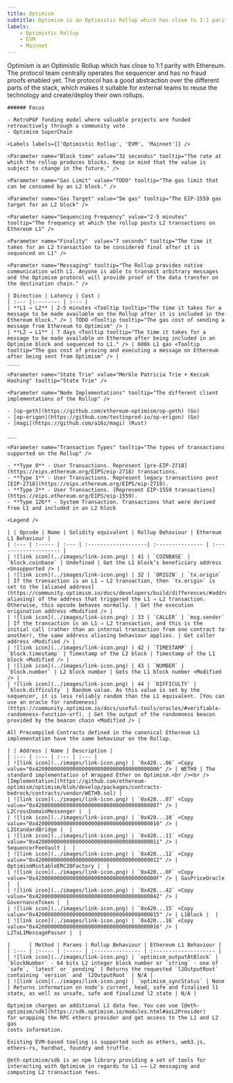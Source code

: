 ```yaml
---
title: Optimism
subtitle: Optimism is an Optimistic Rollup which has close to 1:1 parity with Ethereum. The protocol team centrally operates the sequencer and has no fraud proofs enabled yet. The protocol has a good abstraction over the different parts of the stack, which makes it suitable for external teams to reuse the technology and create/deploy their own rollups.
labels:
    - Optimistic Rollup
    - EVM
    - Mainnet
---
```


<Section title="Overview">
    Optimism is an Optimistic Rollup which has close to 1:1 parity with Ethereum. The protocol team centrally operates the sequencer and has no fraud proofs enabled yet. The protocol has a good abstraction over the different parts of the stack, which makes it suitable for external teams to reuse the technology and create/deploy their own rollups.

    ###### Focus

    - RetroPGF funding model where valuable projects are funded retroactively through a community vote
    - Optimism SuperChain

    <Labels labels={['Optimistic Rollup', 'EVM', 'Mainnet']} />

</Section>

<Section title="General">

    <Parameter name="Block time" value="32 secondss" tooltip="The rate at which the rollup produces blocks. Keep in mind that the value is subject to change in the future." />

    <Parameter name="Gas Limit" value="TODO" tooltip="The gas limit that can be consumed by an L2 block." />

    <Parameter name="Gas Target" value="5m gas" tooltip="The EIP-1559 gas target for an L2 block" />

    <Parameter name="Sequencing Frequency" value="2-5 minutes" tooltip="The frequency at which the rollup posts L2 transactions on Ethereum L1" />

    <Parameter name="Finality"  value="7 seconds" tooltip="The time it takes for an L2 transaction to be considered final after it is sequenced on L1" />

    <Parameter name="Messaging" tooltip="The Rollup provides native communication with L1. Anyone is able to transmit arbitrary messages and the Optimism protocol will provide proof of the data transfer on the destination chain." />

    | Direction | Latency | Cost |
    | :--- |:-------- | :--- |
    | **L1 → L2** | 2-5 minutes <Tooltip tooltip="The time it takes for a message to be made available on the Rollup after it is included in the Ethereum block." /> | TODO <Tooltip tooltip="The gas cost of sending a message from Ethereum to Optimism" /> |
    | **L2 → L1** | 7 days <Tooltip tooltip="The time it takes for a message to be made available on Ethereum after being included in an Optimism block and sequenced to L1." /> | 600k L1 gas <Tooltip tooltip="The gas cost of proving and executing a message on Ethereum after being sent from Optimism" /> |
    ____

    <Parameter name="State Trie" value="Merkle Patricia Trie + Keccak Hashing" tooltip="State Trie" />

    <Parameter name="Node Implementations" tooltip="The different client implementations of the Rollup" />

    - [op-geth](https://github.com/ethereum-optimism/op-geth) (Go)
    - [op-erigon](https://github.com/testinprod-io/op-erigon) (Go)
    - [magi](https://github.com/a16z/magi) (Rust)

    ___

    <Parameter name="Transaction Types" tooltip="The types of transactions supported on the Rollup" />

    - **Type 0** - User Transactions. Represent [pre-EIP-2718](https://eips.ethereum.org/EIPS/eip-2718) transactions.
    - **Type 1** - User Transactions. Represent legacy transactions post [EIP-2718](https://eips.ethereum.org/EIPS/eip-2718).
    - **Type 2** - User Transactions. [Represent EIP-1559 transactions](https://eips.ethereum.org/EIPS/eip-1559).
    - **Type 126** - System Transaction. Transactions that were derived from L1 and included in an L2 block

</Section>

<Section title="OPCODEs">

    <Legend />

    | | Opcode | Name | Solidity equivalent | Rollup Behaviour | Ethereum L1 Behaviour |
    | :--- | :----- | :--- | :-------------------| :--------------- | :-------------------- |
    | ![link icon](../images/link-icon.png) | 41 | `COINBASE` | `block.coinbase` | Undefined | Get the L1 block’s beneficiary address <Unsupported /> |
    | ![link icon](../images/link-icon.png) | 32 | `ORIGIN` | `tx.origin` | If the transaction is an L1 ⇒ L2 transaction, then `tx.origin` is set to the [aliased address](https://community.optimism.io/docs/developers/build/differences/#address-aliasing) of the address that triggered the L1 ⇒ L2 transaction. Otherwise, this opcode behaves normally. | Get the execution origination address <Modified /> |
    | ![link icon](../images/link-icon.png) | 33 | `CALLER` | `msg.sender` | If the transaction is an L1 ⇒ L2 transaction, and this is the initial call (rather than an internal transaction from one contract to another), the same address aliasing behaviour applies. | Get caller address <Modified /> |
    | ![link icon](../images/link-icon.png) | 42 | `TIMESTAMP` | `block.timestamp` | Timestamp of the L2 block | Timestamp of the L1 block <Modified /> |
    | ![link icon](../images/link-icon.png) | 43 | `NUMBER` | `block.number` | L2 block number | Gets the L1 block number <Modified /> |
    | ![link icon](../images/link-icon.png) | 44 | `DIFFICULTY` | `block.difficulty` | Random value. As this value is set by the sequencer, it is less reliably random than the L1 equivalent. [You can use an oracle for randomness](https://community.optimism.io/docs/useful-tools/oracles/#verifiable-randomness-function-vrf). | Get the output of the randomness beacon provided by the beacon chain <Modified /> |

</Section>

<Section title="Precompiled Contracts">

    All Precompiled Contracts defined in the canonical Ethereum L1 implementation have the same behaviour on the Rollup.

</Section>

<Section title="System Contracts">

    | | Address | Name | Description |
    | :--- | :--- | :--- | :--- |
    | ![link icon](../images/link-icon.png) | `0x420...06` <Copy value="0x4200000000000000000000000000000000000006" /> | WETH9 | The standard implementation of Wrapped Ether on Optimism.<br /><br />[Implementation](https://github.com/ethereum-optimism/optimism/blob/develop/packages/contracts-bedrock/contracts/vendor/WETH9.sol) |
    | ![link icon](../images/link-icon.png) | `0x420...07` <Copy value="0x4200000000000000000000000000000000000007" /> | L2CrossDomainMessenger |  |
    | ![link icon](../images/link-icon.png) | `0x420...10` <Copy value="0x4200000000000000000000000000000000000010" /> | L2StandardBridge |  |
    | ![link icon](../images/link-icon.png) | `0x420...11` <Copy value="0x4200000000000000000000000000000000000011" /> | SequencerFeeVault |  |
    | ![link icon](../images/link-icon.png) | `0x420...12` <Copy value="0x4200000000000000000000000000000000000012" /> | OptimismMintableERC20Factory |  |
    | ![link icon](../images/link-icon.png) | `0x420...0F` <Copy value="0x420000000000000000000000000000000000000F" /> | GasPriceOracle |  |
    | ![link icon](../images/link-icon.png) | `0x420...42` <Copy value="0x4200000000000000000000000000000000000042" /> | GovernanceToken |  |
    | ![link icon](../images/link-icon.png) | `0x420...15` <Copy value="0x4200000000000000000000000000000000000015" /> | L1Block |  |
    | ![link icon](../images/link-icon.png) | `0x420...16` <Copy value="0x4200000000000000000000000000000000000016" /> | L2ToL1MessagePasser |  |

</Section>

<Section title="RPC-API">

    |      | Method | Params | Rollup Behaviour | Ethereum L1 Behaviour |
    | :--- | :----- | :----- | :--------------- | :-------------------- |
    | ![link icon](../images/link-icon.png) | `optimism_outputAtBlock` | `blockNumber` - 64 bits L2 integer block number or `string` - one of `safe`, `latest` or `pending` | Returns the requested `l2OutputRoot` containing `version` and `l2OutputRoot` | N/A |
    | ![link icon](../images/link-icon.png) | `optimism_syncStatus` | None | Returns information on node’s current, head, safe and finalised l1 state, as well as unsafe, safe and finalized l2 state | N/A |

</Section>

<Section title="Transaction Fees">

    Optimism charges an additional L1 data fee. You can use [@eth-optimism/sdk](https://sdk.optimism.io/modules.html#asL2Provider)
    for wrapping the RPC ethers provider and get access to the L1 and L2 gas
    costs information.

</Section>

<Section title="Tools">

    Existing EVM-based tooling is supported such as ethers, web3.js, ethers-rs, hardhat, foundry and truffle.

    @eth-optimism/sdk is an npm library providing a set of tools for interacting with Optimism in regards to L1 ←→ L2 messaging and computing L2 transaction fees.

</Section>
